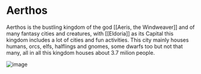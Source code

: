 # Aerthos

Aerthos is the bustling kingdom of the god [[Aeris, the Windweaver]] and of many fantasy cities and creatures, with [[Eldoria]] as its Capital this kingdom includes a lot of cities and fun activities. This city mainly houses humans, orcs, elfs, halflings and gnomes, some dwarfs too but not that many, all in all this kingdom houses about 3.7 milion people.

![image](/assets/atlas/Aerthos.jpg)
